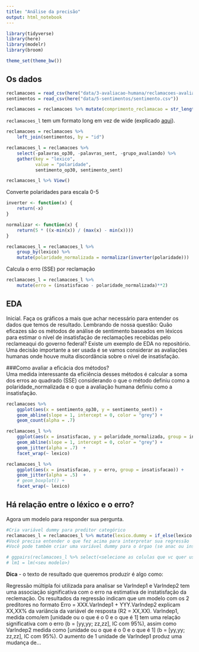 ```yaml
---
title: "Análise da precisão"
output: html_notebook
---
```


```r
library(tidyverse)
library(here)
library(modelr)
library(broom)

theme_set(theme_bw())
```

## Os dados

```r

reclamacoes = read_csv(here("data/3-avaliacao-humana/reclamacoes-avaliadas-20180703.csv"))
sentimentos = read_csv(here("data/5-sentimentos/sentimento.csv"))

reclamacoes = reclamacoes %>% mutate(comprimento_reclamacao = str_length(reclamacao))
```

`reclamacoes_l` tem um formato long em vez de wide (explicado [aqui](https://sejdemyr.github.io/r-tutorials/basics/wide-and-long/)).

```r
reclamacoes = reclamacoes %>% 
    left_join(sentimentos, by = "id")

reclamacoes_l = reclamacoes %>%  
    select(-palavras_op30, -palavras_sent, -grupo_avaliando) %>% 
    gather(key = "lexico", 
           value = "polaridade", 
           sentimento_op30, sentimento_sent)

reclamacoes_l %>% View()

```

Converte polaridades para escala 0-5

```r
inverter <- function(x) { 
    return(-x)
}

normalizar <- function(x) {
    return(5 * ((x-min(x)) / (max(x) - min(x))))
}

reclamacoes_l = reclamacoes_l %>% 
    group_by(lexico) %>% 
    mutate(polaridade_normalizada = normalizar(inverter(polaridade)))
```

Calcula o erro (SSE) por reclamação

```r
reclamacoes_l = reclamacoes_l %>% 
    mutate(erro = (insatisfacao - polaridade_normalizada)**2)
```


## EDA

Inicial. Faça os gráficos a mais que achar necessário para entender os dados que temos de resultado. Lembrando de nossa questão: Quão eficazes são os métodos de análise de sentimento baseados em léxicos para estimar o nível de insatisfação de reclamações recebidas pelo reclameaqui do governo federal? Existe um exemplo de EDA no repositório. Uma decisão importante a ser usada é se vamos considerar as avaliações humanas onde houve muita discordância sobre o nível de insatisfação.

###Como avaliar a eficácia dos métodos?  
Uma medida interessante da eficiência desses métodos é calcular a soma dos erros ao quadrado (SSE) considerando o que o método definiu como a polaridade_normalizada e o que a avaliação humana definiu como a insatisfação.

```r
reclamacoes %>% 
    ggplot(aes(x = sentimento_op30, y = sentimento_sent)) + 
    geom_abline(slope = 1, intercept = 0, color = "grey") + 
    geom_count(alpha = .7) 
```

```r
reclamacoes_l %>% 
    ggplot(aes(x = insatisfacao, y = polaridade_normalizada, group = insatisfacao)) + 
    geom_abline(slope = 1, intercept = 0, color = "grey") + 
    geom_jitter(alpha = .7)  + 
    facet_wrap(~ lexico)

reclamacoes_l %>% 
    ggplot(aes(x = insatisfacao, y = erro, group = insatisfacao)) + 
    geom_jitter(alpha = .5)  +
    # geom_boxplot() + 
    facet_wrap(~ lexico)
```


## Há relação entre o léxico e o erro?

Agora um modelo para responder sua pergunta.

```r
#Cria variável dummy para preditor categórico
reclamacoes_l = reclamacoes_l %>% mutate(lexico.dummy = if_else(lexico == "sentimento_sent", 1, 0))
#Você precisa entender o que fez acima para interpretar sua regressão
#Você pode também criar uma variável dummy para o órgao (se anac ou inss)

# ggpairs(reclamacoes_l %>% select(<selecione as colulas que vc quer usar aqui>))
# lm1 = lm(<seu modelo>)
```

**Dica** - o texto de resultado que queremos produzir é algo como: 

Regressão múltipla foi utilizada para analisar se VarIndep1 e VarIndep2 tem uma associação significativa com o erro na estimativa de instatisfação da reclemação. Os resultados da regressão indicam que um modelo com os 2 preditores no formato Erro = XXX.VarIndep1 + YYY.VarIndep2 explicam XX,XX% da variância da variável de resposta (R2 = XX,XX). VarIndep1, medida como/em [unidade ou o que é o 0 e o que é 1] tem uma relação significativa com o erro (b = [yy,yy;  zz,zz], IC com 95%), assim como VarIndep2 medida como [unidade ou o que é o 0 e o que é 1] (b = [yy,yy;  zz,zz], IC com 95%). O aumento de 1 unidade de VarIndep1 produz uma mudança de...

